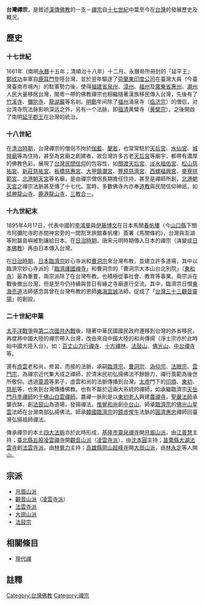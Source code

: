 {{佛教}}
'''台灣禪宗'''，是敘述[[漢傳佛教|漢傳佛教]]的一支－[[禪宗|禪宗]]自[[十七世紀|十七世紀]]中葉至今在[[台灣|台灣]]的發展歷史及概況。

==歷史==
=== 十七世紀 ===
1661年（南明[[永曆_(南明)|永曆]]十五年；清順治十八年）十二月，永曆帝所冊封的「延平王」[[鄭成功|鄭成功]]率軍自[[鹿耳門|鹿耳門]]登陸台灣，並於翌年驅逐了[[荷蘭東印度公司|荷蘭東印度公司]]在臺灣大員（今臺灣臺南市境內）的駐軍勢力後，使得[[福建省|福建省]][[泉州|泉州]]、[[漳州|漳州]]、[[福州|福州]]及[[廣東省|廣東省]][[惠州|惠州]]、[[潮州|潮州]]人民大量移居台灣，閩粵一帶的佛教禪宗也相繼隨著漢族移民傳入台灣，先後有了[[竹溪寺|竹溪寺]]、[[彌陀寺|彌陀寺]]、[[龍湖巖|龍湖巖]]等名剎。[[明鄭|明鄭]]年间除了[[福州|福州]]涌泉寺（[[临济宗|临济宗]]）的僧侣，对台湾寺院法脉影响深远之外，另有一个法脉，即[[福清|福清]]黄檗寺（[[黄檗宗|黄檗宗]]）。之後開啟了南明[[延平郡王|延平郡王]]在台灣的統治。

=== 十八世紀 ===
在[[清治時期|清治時期]]，台灣禪宗的僧侶不拘於[[伽藍|伽藍]]、[[蘭若|蘭若]]，也常常駐於[[天后宮|天后宮]]、[[水仙宮|水仙宮]]、[[城隍廟|城隍廟]]等為住持，甚至為宮廟之創建者，故台灣許多古老[[天后宮|天后宮]]等廟宇，都帶有濃厚的佛教色彩。展現了[[台灣民間信仰|台灣民間信仰]]的包容性，如[[關渡天后宮|關渡天后宮]]、[[淡水福佑宮|淡水福佑宮]]、[[松山慈祐宮|松山慈祐宮]]、[[新莊慈祐宮|新莊慈祐宮]]、[[板橋慈惠宮|板橋慈惠宮]]、[[大甲鎮瀾宮|大甲鎮瀾宮]]、[[豐原慈濟宮|豐原慈濟宮]]、[[西螺福興宮|西螺福興宮]]、[[麥寮拱範宮|麥寮拱範宮]]、[[北港朝天宮|北港朝天宮]]等名廟，是由禪宗僧侶長期擔任住持，甚至是禪師所創，[[北港朝天宮|北港朝天宮]]之禪宗法脈甚至傳了十七代。當時，多數佛寺內亦奉[[道教|道教]]與民間信仰神祇，如[[艋舺龍山寺|艋舺龍山寺]]、[[鹿港龍山寺|鹿港龍山寺]]，[[三教合一|三教合一]]。

=== 十九世紀末 ===
1895年4月17日，代表中國的[[李鴻章|李鴻章]]與[[伊藤博文|伊藤博文]]在日本馬關[[春帆樓|春帆樓]]（今[[山口縣|山口縣]]下關市阿彌陀寺町赤間神宮旁的一間割烹旅館春帆樓）簽署《馬關條約》，台灣與澎湖等附屬島嶼被割讓給日本。在[[台灣日治時期|日治時期]]，唐宋元明時期傳入日本的禪宗（演變成[[日本佛教|日本佛教]]）再由日本傳入台灣。

在[[台灣日治時期|日治時期]]，[[日本|日本]][[臨濟宗|臨濟宗]]妙心寺派和[[曹洞宗|曹洞宗]]來台灣布教，並建立許多道場，其中以臨濟宗妙心寺派的「[[臨濟護國禪寺|臨濟護國禪寺]]」和曹洞宗的「曹洞宗大本山台北別院」（[[東和寺|東和寺]]）最為重要，兩宗派除了在台灣布教，也積極從事社會、教育等事業。兩宗派在戰後撤出台灣，但是至今仍持續與昔日有緣之寺廟進行交流。其中，臨濟宗日僧[[東海亮道|東海亮道]]法師感念其曾在台灣布教的恩師[[東海宜誠|東海宜誠]]法師，促成了「[[台灣三十三觀音靈場|台灣三十三觀音靈場]]」的創設。

=== 二十世紀中葉 ===
[[太平洋戰爭|太平洋戰爭]]與[[第二次國共內戰|第二次國共內戰]]後，隨著中華民國國民政府遷移到台灣的外省移民，再度將中國大陸的禪宗帶入台灣，改由來自中國大陸的和尚傳揚（淨土宗亦於此時始中國大陸入台）。如：[[百丈山力行禪寺|百丈山力行禪寺]]、[[十方禪林|十方禪林]]、[[法鼓山|法鼓山]]、[[佛光山|佛光山]]、[[中台禪寺|中台禪寺]]等。

還有[[虛雲|虛雲]]老和尚，修習，而接的法脈，承嗣[[臨濟宗|臨濟宗]]、[[曹洞宗|曹洞宗]]、[[溈仰宗|溈仰宗]]、[[法眼宗|法眼宗]]、[[雲門宗|雲門宗]]，為禪宗近代集大成之禪師，於清末民初弘揚佛法不餘餘力，禪行風範為後世所敬仰。透過[[靈源|靈源]]等弟子，虛雲和尚的法脈傳播到台灣。[[太虛大師|太虛]]門下的[[印順|印順]]、[[東初|東初]]、[[釋慈航|慈航]]等，也來到台灣傳播佛教。也有不屬於這兩大系統的禪師，如承繼臨濟宗[[天岳門|天岳門]][[月季禪師|月季禪師]]的[[千佛山|千佛山]][[白雲禪師|白雲禪師]]。農禪一脈則是以[[東初老人|東初老人]]興建[[農禪寺|農禪寺]]，[[聖嚴法師|聖嚴法師]]承襲衣缽，創[[法鼓山|法鼓山]]為道場，發揚禪法。[[釋惟覺|惟覺和尚]]創[[中台山|中台山]]。師承[[臨濟宗|臨濟宗]]的[[佛光山|佛光山]][[釋星雲|星雲]]法師在台灣南部弘揚佛法。師承[[韓國臨濟宗|韓國臨濟宗]]的[[鏡虛惺牛|鏡虛惺牛]]法脈的[[圓濟惠忠|圓濟惠忠]]禪師回臺灣弘揚祖師禪法。

傳承禪宗的本土[[台灣佛教四大名山|四大法脈]]亦於此時形成，[[基隆市|基隆市]][[靈泉禪寺|靈泉禪寺]]開[[月眉山派|月眉山派]]，由[[釋善慧|江善慧]]主持；[[新北市|臺北縣]][[五股區|五股]][[凌雲禪寺|凌雲禪寺]]開[[觀音山派|觀音山派]]（[[凌雲寺派|凌雲寺派]]），由[[沈本圓|沈本圓]]主持；[[苗栗縣|苗栗縣]][[大湖|大湖]][[法雲寺|法雲寺]]創[[法雲寺派|法雲寺派]]，由[[林覺力|林覺力]]主持；[[高雄縣|高雄縣]][[岡山區|岡山]][[超峰寺|超峰寺]]開[[大崗山派|大崗山派]]，由[[林永定|林永定]]等人開山。

==宗派==
*[[月眉山派|月眉山派]]
*[[觀音山派|觀音山派]]（[[凌雲寺派|凌雲寺派]]）
*[[法雲寺派|法雲寺派]]
*[[大崗山派|大崗山派]]
*[[法鼓宗|法鼓宗]]

==相關條目==
*[[現代禪|現代禪]]

==註釋==
{{reflist}}
[[Category:台灣佛教|Category:台灣佛教]]
[[Category:禪宗|Category:禪宗]]
{{台灣佛教組織}}